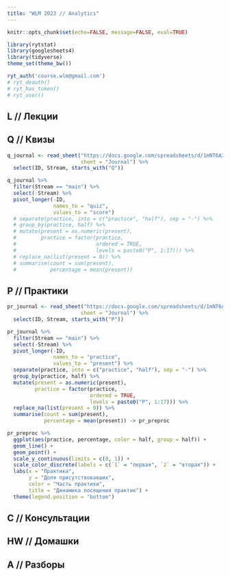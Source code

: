 ```yaml
---
title: "WLM 2023 // Analytics"
---
```


```r
knitr::opts_chunk$set(echo=FALSE, message=FALSE, eval=TRUE)
```

```r
library(rytstat)
library(googlesheets4)
library(tidyverse)
theme_set(theme_bw())
```

```r
ryt_auth('course.wlm@gmail.com')
# ryt_deauth()
# ryt_has_token()
# ryt_user()
```

## L // Лекции



## Q // Квизы

```r
q_journal <- read_sheet("https://docs.google.com/spreadsheets/d/1mNT6A3qJTnS5EXQJg6MKFNinRqOVmrGErMZdrfsN9To/edit?usp=sharing",
                        sheet = "Journal") %>% 
  select(ID, Stream, starts_with("Q"))
```

```r
q_journal %>% 
  filter(Stream == "main") %>% 
  select(-Stream) %>% 
  pivot_longer(-ID, 
               names_to = "quiz",
               values_to = "score")
  # separate(practice, into = c("practice", "half"), sep = "-") %>% 
  # group_by(practice, half) %>% 
  # mutate(present = as.numeric(present),
  #        practice = factor(practice,
  #                          ordered = TRUE,
  #                          levels = paste0("P", 1:17))) %>%
  # replace_na(list(present = 0)) %>% 
  # summarise(count = sum(present),
  #           percentage = mean(present))
```


## P // Практики

```r
pr_journal <- read_sheet("https://docs.google.com/spreadsheets/d/1mNT6A3qJTnS5EXQJg6MKFNinRqOVmrGErMZdrfsN9To/edit?usp=sharing",
                        sheet = "Journal") %>% 
  select(ID, Stream, starts_with("P"))
```

```r
pr_journal %>% 
  filter(Stream == "main") %>% 
  select(-Stream) %>% 
  pivot_longer(-ID, 
               names_to = "practice",
               values_to = "present") %>% 
  separate(practice, into = c("practice", "half"), sep = "-") %>% 
  group_by(practice, half) %>% 
  mutate(present = as.numeric(present),
         practice = factor(practice,
                           ordered = TRUE,
                           levels = paste0("P", 1:17))) %>%
  replace_na(list(present = 0)) %>% 
  summarise(count = sum(present),
            percentage = mean(present)) -> pr_preproc
```

```r
pr_preproc %>% 
  ggplot(aes(practice, percentage, color = half, group = half)) +
  geom_line() +
  geom_point() +
  scale_y_continuous(limits = c(0, 1)) +
  scale_color_discrete(labels = c(`1` = "первая", `2` = "вторая")) +
  labs(x = "Практика",
       y = "Доля присутствовавших",
       color = "Часть практики",
       title = "Динамика посещения практик") +
  theme(legend.position = "bottom")
```

## C // Консультации

## HW // Домашки

## A // Разборы

